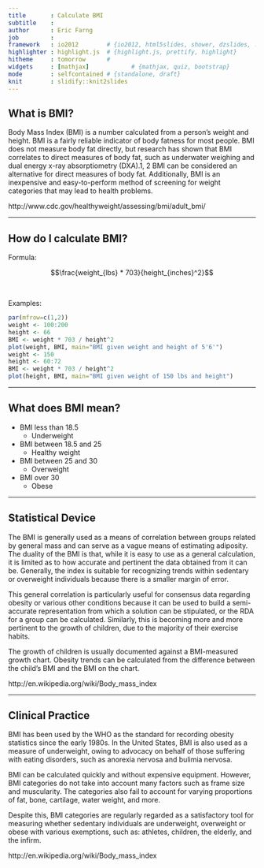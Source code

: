 ```yaml
---
title       : Calculate BMI
subtitle    : 
author      : Eric Farng
job         : 
framework   : io2012        # {io2012, html5slides, shower, dzslides, ...}
highlighter : highlight.js  # {highlight.js, prettify, highlight}
hitheme     : tomorrow      # 
widgets     : [mathjax]            # {mathjax, quiz, bootstrap}
mode        : selfcontained # {standalone, draft}
knit        : slidify::knit2slides
---
```


## What is BMI?

Body Mass Index (BMI) is a number calculated from a person's weight and height. BMI is a fairly reliable indicator of body fatness for most people. BMI does not measure body fat directly, but research has shown that BMI correlates to direct measures of body fat, such as underwater weighing and dual energy x-ray absorptiometry (DXA).1, 2 BMI can be considered an alternative for direct measures of body fat. Additionally, BMI is an inexpensive and easy-to-perform method of screening for weight categories that may lead to health problems.

http://www.cdc.gov/healthyweight/assessing/bmi/adult_bmi/

---

## How do I calculate BMI?

Formula:

$$\frac{weight_{lbs} * 703}{height_{inches}^2}$$

&nbsp;

Examples:

```r

par(mfrow=c(1,2))
weight <- 100:200
height <- 66
BMI <- weight * 703 / height^2
plot(weight, BMI, main="BMI given weight and height of 5'6'")
weight <- 150
height <- 60:72
BMI <- weight * 703 / height^2
plot(height, BMI, main="BMI given weight of 150 lbs and height")

```

---

## What does BMI mean?

* BMI less than 18.5
    + Underweight
* BMI between 18.5 and 25
    + Healthy weight
* BMI between 25 and 30
    + Overweight
* BMI over 30
    + Obese

---

## Statistical Device

The BMI is generally used as a means of correlation between groups related by general mass and can serve as a vague means of estimating adiposity. The duality of the BMI is that, while it is easy to use as a general calculation, it is limited as to how accurate and pertinent the data obtained from it can be. Generally, the index is suitable for recognizing trends within sedentary or overweight individuals because there is a smaller margin of error.

This general correlation is particularly useful for consensus data regarding obesity or various other conditions because it can be used to build a semi-accurate representation from which a solution can be stipulated, or the RDA for a group can be calculated. Similarly, this is becoming more and more pertinent to the growth of children, due to the majority of their exercise habits.

The growth of children is usually documented against a BMI-measured growth chart. Obesity trends can be calculated from the difference between the child's BMI and the BMI on the chart.

http://en.wikipedia.org/wiki/Body_mass_index

---

## Clinical Practice

BMI has been used by the WHO as the standard for recording obesity statistics since the early 1980s. In the United States, BMI is also used as a measure of underweight, owing to advocacy on behalf of those suffering with eating disorders, such as anorexia nervosa and bulimia nervosa.

BMI can be calculated quickly and without expensive equipment. However, BMI categories do not take into account many factors such as frame size and muscularity. The categories also fail to account for varying proportions of fat, bone, cartilage, water weight, and more.

Despite this, BMI categories are regularly regarded as a satisfactory tool for measuring whether sedentary individuals are underweight, overweight or obese with various exemptions, such as: athletes, children, the elderly, and the infirm.

http://en.wikipedia.org/wiki/Body_mass_index

